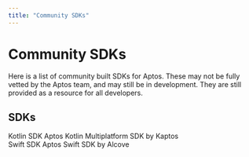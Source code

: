 ```yaml
---
title: "Community SDKs"
---
```



# Community SDKs

Here is a list of community built SDKs for Aptos.  These may not be fully vetted by the Aptos team, and may still be in development.
They are still provided as a resource for all developers.

## SDKs

<Cards>
  <Card href="./community-sdks/kotlin-sdk" className="flex flex-row gap-4">
    <Card.Image className="object-contain" src="https://upload.wikimedia.org/wikipedia/commons/3/37/Kotlin_Icon_2021.svg" />
    <div className="flex flex-col gap-2">
      <Card.Title>Kotlin SDK</Card.Title>
      <Card.Description>
        Aptos Kotlin Multiplatform SDK by Kaptos
      </Card.Description>
    </div>
  </Card>
  <Card href="./community-sdks/swift-sdk" classname="flex flex-row gap-4">
    <Card.Image classname="object-contain" src="https://upload.wikimedia.org/wikipedia/commons/9/9d/Swift_logo.svg" />
    <div className="flex flex-col gap-2">
      <Card.Title>Swift SDK</Card.Title>
      <Card.Description>
        Aptos Swift SDK by Alcove
      </Card.Description>
    </div>
  </Card>
</Cards>
